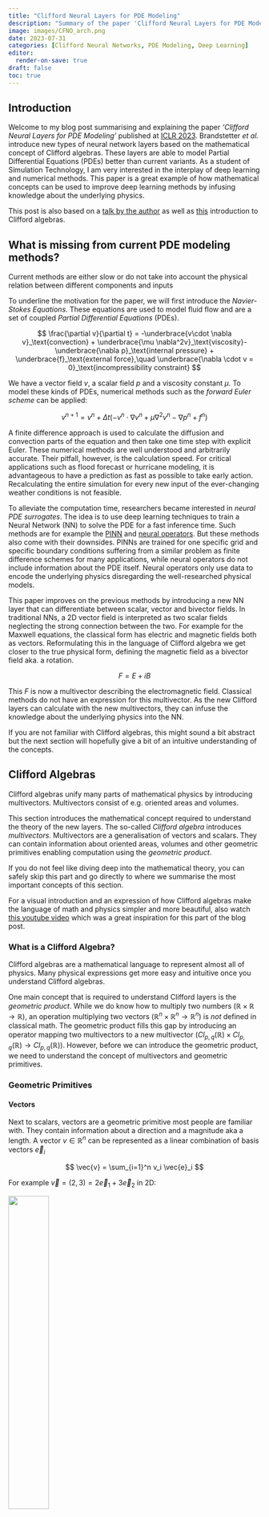 ```yaml
---
title: "Clifford Neural Layers for PDE Modeling"
description: "Summary of the paper 'Clifford Neural Layers for PDE Modeling' published at ICLR 2023"
image: images/CFNO_arch.png
date: 2023-07-31
categories: [Clifford Neural Networks, PDE Modeling, Deep Learning]
editor:
  render-on-save: true
draft: false
toc: true
---
```


## Introduction

Welcome to my blog post summarising and explaining the paper _'Clifford Neural Layers for PDE Modeling'_ published at [ICLR 2023](https://iclr.cc/virtual/2023/poster/11825). Brandstetter _et al._ introduce new types of neural network layers based on the mathematical concept of Clifford algebras. These layers are able to model Partial Differential Equations (PDEs) better than current variants. As a student of Simulation Technology, I am very interested in the interplay of deep learning and numerical methods. This paper is a great example of how mathematical concepts can be used to improve deep learning methods by infusing knowledge about the underlying physics.

This post is also based on a [talk by the author](https://www.youtube.com/watch?v=VXziLgMIWf8) as well as [this](https://www.youtube.com/watch?v=60z_hpEAtD8) introduction to Clifford algebras.

## What is missing from current PDE modeling methods?

::: {.callout-note appearance="simple" collapse="true" title="TLDR"}
Current methods are either slow or do not take into account the physical relation between different components and inputs
:::

To underline the motivation for the paper, we will first introduce the _Navier-Stokes Equations_. These equations are used to model fluid flow and are a set of coupled _Partial Differential Equations_ (PDEs).

$$
  \frac{\partial v}{\partial t} = -\underbrace{v\cdot \nabla v}_\text{convection} + \underbrace{\mu \nabla^2v}_\text{viscosity}-\underbrace{\nabla p}_\text{internal pressure} + \underbrace{f}_\text{external force},\quad \underbrace{\nabla \cdot v = 0}_\text{incompressibility constraint}
$$

We have a vector field $v$, a scalar field $p$ and a viscosity constant $\mu$. To model these kinds of PDEs, numerical methods such as the _forward Euler scheme_ can be applied:

$$
  v^{n+1} = v^n + \Delta t \left(-v^n \cdot \nabla v^n + \mu \nabla^2v^n - \nabla p^n + f^n\right)
$$

A finite difference approach is used to calculate the diffusion and convection parts of the equation and then take one time step with explicit Euler. These numerical methods are well understood and arbitrarily accurate. Their pitfall, however, is the calculation speed. For critical applications such as flood forecast or hurricane modeling, it is advantageous to have a prediction as fast as possible to take early action. Recalculating the entire simulation for every new input of the ever-changing weather conditions is not feasible.

To alleviate the computation time, researchers became interested in _neural PDE surrogates_. The idea is to use deep learning techniques to train a Neural Network (NN) to solve the PDE for a fast inference time.
Such methods are for example the [PINN](https://www.sciencedirect.com/science/article/abs/pii/S0021999118307125) and [neural operators](https://arxiv.org/abs/2003.03485).
But these methods also come with their downsides. PINNs are trained for one specific grid and specific boundary conditions suffering from a similar problem as finite difference schemes for many applications, while neural operators do not include information about the PDE itself. Neural operators only use data to encode the underlying physics disregarding the well-researched physical models.

This paper improves on the previous methods by introducing a new NN layer that can differentiate between scalar, vector and bivector fields. In traditional NNs, a 2D vector field is interpreted as two scalar fields neglecting the strong connection between the two. For example for the Maxwell equations, the classical form has electric and magnetic fields both as vectors. Reformulating this in the language of Clifford algebra we get closer to the true physical form, defining the magnetic field as a bivector field aka. a rotation.

$$
  F = E + iB
$$

This $F$ is now a multivector describing the electromagnetic field. Classical methods do not have an expression for this multivector. As the new Clifford layers can calculate with the new multivectors, they can infuse the knowledge about the underlying physics into the NN.

If you are not familiar with Clifford algebras, this might sound a bit abstract but the next section will hopefully give a bit of an intuitive understanding of the concepts.

## Clifford Algebras

::: {.callout-note appearance="simple" collapse="true" title="TLDR"}
Clifford algebras unify many parts of mathematical physics by introducing multivectors. Multivectors consist of e.g. oriented areas and volumes.
:::

This section introduces the mathematical concept required to understand the theory of the new layers. The so-called _Clifford algebra_ introduces _multivectors_. Multivectors are a generalisation of vectors and scalars. They can contain information about oriented areas, volumes and other geometric primitives enabling computation using the _geometric product_.

If you do not feel like diving deep into the mathematical theory, you can safely skip this part and go directly to where we summarise the most important concepts of this section.

For a visual introduction and an expression of how Clifford algebras make the language of math and physics simpler and more beautiful, also watch [this youtube video](https://www.youtube.com/watch?v=60z_hpEAtD8) which was a great inspiration for this part of the blog post.

### What is a Clifford Algebra?

Clifford algebras are a mathematical language to represent almost all of physics. Many physical expressions get more easy and intuitive once you understand Clifford algebras.

One main concept that is required to understand Clifford layers is the _geometric product_. While we do know how to multiply two numbers ($\mathbb{R}\times\mathbb{R}\rightarrow\mathbb{R}$), an operation multiplying two vectors ($\mathbb{R}^n\times\mathbb{R}^n\rightarrow\mathbb{R}^n$) is _not_ defined in classical math.
The geometric product fills this gap by introducing an operator mapping two multivectors to a new multivector ($Cl_{p,q}(\mathbb{R})\times Cl_{p,q}(\mathbb{R})\rightarrow Cl_{p,q}(\mathbb{R})$). However, before we can introduce the geometric product, we need to understand the concept of multivectors and geometric primitives.

### Geometric Primitives

#### Vectors

Next to scalars, vectors are a geometric primitive most people are familiar with. They contain information about a direction and a magnitude aka a length.
A vector $v\in \mathbb{R}^n$ can be represented as a linear combination of basis vectors $\vec{e}_i$

$$
  \vec{v} = \sum_{i=1}^n v_i \vec{e}_i
$$

For example $\vec{v}=(2,3) = 2\vec{e}_1 + 3\vec{e}_2$ in 2D:

![](images/Basis_Vectors.png){width="40%" fig-align="center"}

What can we do with these vectors? We can add them, subtract them and multiply them with a scalar. This is all that is needed to form a vector space. The closest thing we have to a multiplication of two vectors for general $n$ is the dot product being defined on the spaces $\mathbb{R}^n \times \mathbb{R}^n \rightarrow \mathbb{R}$. We compute it by summing the products of the individual components:

$$
  v\cdot w = \sum_{i=1}^n v_i w_i
$$

#### Bivectors

Introducing a new geometric primitive, we will talk about _Bivectors_. These bivectors are an "oriented area". Just as vectors are an expression of a direction with their magnitude being their length, bivectors are an expression of an orientation with the magnitude being the area:

![](images/Bivectors_intro.png){width="50%" fig-align="center"}

Both of the above are 2D bivectors, as the shape of the area is not part of the definition. A bivector only consists of an orientation and an area. You can imagine the difference between a line and a vector as similar to the difference between a plane and a bivector. A line is an object with shapes, curves and a length while a vector is not defined at a specific location in space but has a direction and a length.

##### Bivector Operations

To calculate with bivectors, we first represent them in a basis. The basis in 3D consists of the areas spanned by the unit vectors i.e. $\vec{e}_1 \wedge \vec{e}_2$ and $\vec{e}_2 \wedge \vec{e}_3$ and $\vec{e}_3 \wedge \vec{e}_1$. This is called the _wedge_ or _outer_ product and we will see later what it represents in detail.

![](images/Bivector_basis.png){width="40%" fig-align="center"}

With this definition of a basis, we can now represent a bivector as a linear combination of the basis bivectors:

$$
\begin{aligned}
  A &= a_1 (\vec{e}_1 \wedge \vec{e}_2) + a_2 (\vec{e}_2 \wedge \vec{e}_3) + a_3 (\vec{e}_3 \wedge \vec{e}_1) \\
  &= a_1 \; \vec{e}_1\vec{e}_2 + a_2 \; \vec{e}_2\vec{e}_3 + a_3 \; \vec{e}_3\vec{e}_1
\end{aligned}
$$

We introduced a new notation to avoid the clutter of the wedge product.
When adding two bivectors, we can just add their components in the basis:

$$
  A + B = (a_1 + b_1) \; \vec{e}_1\vec{e}_2 + (a_2 + b_2) \; \vec{e}_2\vec{e}_3 + (a_3 + b_3) \; \vec{e}_3\vec{e}_1
$$

Multiplication with a scalar is also similar to vectors, instead of the length being amplified, the area of bivectors is scaled.

#### Trivectors and k-vectors

We can now expand this concept further into _Trivectors_. Trivectors are oriented volumes and their magnitude is their volume. $k$-vectors are oriented $k$-dimensional volumes.

![](images/Trivectors_intro.png){width="17%" fig-align="center"}

#### Multivectors

All of these concepts can be combined into _multivectors_. Multivectors are a linear combination of all of the above. This means that a multivector has a scalar part, a vector part, a bivector part, a trivector part and so on. In 2D for example, a multivector has 4 components:

$$
  M = m_0 + m_1 \vec{e}_1 + m_2 \vec{e}_2 + m_3 \vec{e}_1\vec{e}_2,
$$

and in 3D it has 8 components:

$$
  M = m_0 + m_1 \vec{e}_1 + m_2 \vec{e}_2 + m_3 \vec{e}_3 + m_4 \vec{e}_1\vec{e}_2 + m_5 \vec{e}_2\vec{e}_3 + m_6 \vec{e}_3\vec{e}_1 + m_7 \vec{e}_1\vec{e}_2\vec{e}_3
$$

Adding two multivectors is just adding their components in the respective basis. For multiplication, we can use the _geometric product_.

### Geometric Product

We now have different geometric primitives and now want to compute with them.
Before directly jumping to the geometric product, let's first look at the _outer product_ or _wedge product_. The wedge product is a product between two vectors that returns a bivector.

The wedge product expresses the area spanned by two vectors. For example, the area spanned by $\vec{e}_1$ and $\vec{e}_2$ is the unit area.

The area of a vector with itself is zero as it is parallel to itself, so $\vec{e}_1 \wedge \vec{e}_1 = 0$.
The wedge product of two arbitrary vectors $\vec{a}$ and $\vec{b}$ is therefore:

$$
\begin{aligned}
\vec{a} \wedge \vec{b} &= (a_1 \;\vec{e}_1 + a_2 \;\vec{e}_2) \wedge (b_1 \;\vec{e}_1 + b_2 \;\vec{e}_2) \\
                       &= a_1 b_1 \;\vec{e}_1 \wedge \vec{e}_1 + a_1 b_2 \;\vec{e}_1 \wedge \vec{e}_2 + a_2 b_1 \;\vec{e}_2 \wedge \vec{e}_1 + a_2 b_2 \;\vec{e}_2 \wedge \vec{e}_2 \\
                       &= a_1 b_2 \;\vec{e}_1 \wedge \vec{e}_2 - a_2 b_1 \;\vec{e}_1 \wedge \vec{e}_2 \\
\end{aligned}
$$

Or represented graphically:

![](images/Wedge_product.png){width="50%" fig-align="center"}

The direction in which the area is oriented is given by the order of the vectors. This means $\vec{a} \wedge \vec{b} = - \vec{a} \wedge \vec{b}$.

Now back to the geometric product.
Without interpreting, see what happens if we multiply two 2D vectors by multiplying their components:

$$
\begin{aligned}
\vec{a} \vec{b} &= (a_1 \;\vec{e}_1 + a_2 \;\vec{e}_2) (b_1 \;\vec{e}_1 + b_2 \;\vec{e}_2) \\
                &= a_1 b_1 \;\underbrace{\vec{e}_1 \vec{e}_1}_{=1} + a_1 b_2 \;\vec{e}_1 \vec{e}_2 + a_2 b_1 \;\vec{e}_2 \vec{e}_1 + a_2 b_2 \;\underbrace{\vec{e}_2 \vec{e}_2}_{=1} \\
                &= a_1 b_1 \; 1 + a_1 b_2 \;\vec{e}_1 \vec{e}_2 + a_2 b_1 \;\vec{e}_2 \vec{e}_1 + a_2 b_2 \; 1 \\
                &= a_1 b_1+ a_2 b_2 + a_1 b_2 \;\vec{e}_1 \vec{e}_2 - a_2 b_1 \;\vec{e}_1 \vec{e}_2  \\
                &= \underbrace{(a_1 b_1+ a_2 b_2)}_{\text{scalar}} + \underbrace{(a_1 b_2 - a_2 b_1) \;\vec{e}_1 \vec{e}_2}_{\text{bivector}} \\
\Rightarrow\vec{a} \vec{b} &:= \vec{a}\cdot\vec{b} + \vec{a}\wedge\vec{b}
\end{aligned}
$$

We have found an expression of the geometric product between two vectors in terms of the dot product and the wedge product. By analysing the calculation we notice that the area spanned by $\vec{e}_1$ and $\vec{e}_1$ has no orientation as the vector is parallel to itself. We can therefore set the geometric product $\vec{e}_1 \vec{e}_1 = 1$. The same thing happens for $\vec{e}_2 \vec{e}_2 = 1$. This makes sense if we apply this new definition to our basis vectors:

$$
\vec{e}_1 \vec{e}_1 = \vec{e}_1 \cdot \vec{e}_1 + \underbrace{\vec{e}_1 \wedge \vec{e}_1}_{=0} = \| \vec{e}_1 \|^2 = 1
$$

The fact that we add a scalar $\vec{a}\cdot\vec{b}$ to a bivector $\vec{a}\wedge\vec{b}$ might seem strange as we do not have to have an algebraic interpretation for this addition. However, if we work with complex numbers we do the same, we just add a real number to a complex number without letting them interact with one another. The same thing happens here. We add a scalar to a bivector.

To compute an arbitrary geometric product of any multivector we can use the following algorithm:

1. Express the multivectors as a sum of basis elements
2. Use the fact that $\vec{e}_i \vec{e}_i = 1$ and $\vec{e}_i \vec{e}_j = - \vec{e}_j \vec{e}_i$ to simplify the expression
3. Collect the terms with the same basis elements

::: {.callout-tip collapse="true"}

## Other Examples and Additions
1. The geometric product of two arbitrary multivectors $\vec{n}, \vec{m}$:

$$
\begin{aligned}
\vec{n} \vec{m}
&= (n_0 + n_1 \;\vec{e}_1 + n_2 \; \vec{e}_2 + n_3 \; \vec{e}_1\vec{e}_2)(m_0 + m_1 \;\vec{e}_1 + m_2 \; \vec{e}_2 + m_3 \; \vec{e}_1\vec{e}_2)\\
&= n_0 m_0 + n_0 m_1 \;\vec{e}_1 + n_0 m_2 \; \vec{e}_2 + n_0 m_3 \; \vec{e}_1\vec{e}_2 \\
& \quad + n_1 m_0 \;\vec{e}_1 + n_1 m_1 \;\vec{e}_1\vec{e}_1 + n_1 m_2 \; \vec{e}_1\vec{e}_2 + n_1 m_3 \; \vec{e}_1\vec{e}_1\vec{e}_2 \\
& \quad + n_2 m_0 \; \vec{e}_2 + n_2 m_1 \; \vec{e}_2\vec{e}_1 + n_2 m_2 \; \vec{e}_2\vec{e}_2 + n_2 m_3 \; \vec{e}_2\vec{e}_1\vec{e}_2 \\
& \quad + n_3 m_0 \; \vec{e}_1\vec{e}_2 + n_3 m_1 \; \vec{e}_1\vec{e}_1\vec{e}_2 + n_3 m_2 \; \vec{e}_1\vec{e}_2\vec{e}_2 + n_3 m_3 \; \vec{e}_1\vec{e}_2\vec{e}_1\vec{e}_2 \\
&= n_0 m_0 + n_0 m_1 \;\vec{e}_1 + n_0 m_2 \; \vec{e}_2 + n_0 m_3 \; \vec{e}_1\vec{e}_2 \\
& \quad + n_1 m_0 \;\vec{e}_1 + n_1 m_1 \; 1 + n_1 m_2 \; \vec{e}_1\vec{e}_2 + n_1 m_3 \; \vec{e}_2 \\
& \quad + n_2 m_0 \; \vec{e}_2 - n_2 m_1 \; \vec{e}_1\vec{e}_2 + n_2 m_2 \; 1 - n_2 m_3 \; \vec{e}_1\\
& \quad + n_3 m_0 \; \vec{e}_1\vec{e}_2 - n_3 m_1 \; \vec{e}_1\vec{e}_2 + n_3 m_2 \; \vec{e}_1 - n_3 m_3 \; 1 \\
&= (n_0 m_0 + n_1 m_1 + n_2 m_2 + n_3 m_3) \\
& \quad + (n_0 m_1 + n_1 m_0 - n_2 m_3 + n_3 m_2) \; \vec{e}_1 \\
& \quad + (n_0 m_2 + n_1 m_3 + n_2 m_0 - n_3 m_1) \; \vec{e}_2 \\
& \quad + (n_0 m_3 - n_1 m_2 + n_2 m_1 + n_3 m_0) \; \vec{e}_1\vec{e}_2 \\
\end{aligned}
$$

2. The geometric product of a vector with itself
   $$
   \vec{a} \vec{a} = \vec{a} \cdot \vec{a} + \vec{a} \wedge \vec{a} = \vec{a} \cdot \vec{a} = ||\vec{a}||^2
   $$
   revealing the inverse of a vector regarding the geometric product: $\vec{a}^{-1} = \frac{\vec{a}}{||\vec{a}||^2}$ because $\vec{a} \vec{a}^{-1} = \vec{a} \frac{\vec{a}}{||\vec{a}||^2} = \frac{\vec{a} \vec{a}}{||\vec{a}||^2} = \frac{||\vec{a}||^2}{||\vec{a}||^2} = 1$
3. Because the outer product is not commutative, we have to be careful with the order of the vectors in the geometric product.

   $$
   \vec{a} \vec{b} = \vec{a} \cdot \vec{b} + \vec{a} \wedge \vec{b}
   $$

   but

   $$
   \vec{b} \vec{a} = \vec{b} \cdot \vec{a} + \vec{b} \wedge \vec{a} = \vec{a} \cdot \vec{b} - \vec{a} \wedge \vec{b}.
   $$

   From this we can derive expressions of the outer product $\vec{a} \wedge \vec{b} = \frac{1}{2} (\vec{a} \vec{b} - \vec{b} \vec{a})$ and for the inner product $\vec{a} \cdot \vec{b} = \frac{1}{2} (\vec{a} \vec{b} + \vec{b} \vec{a})$ in terms of the geometric product

4. An arbitrary vector multiplication in 3D:
   $$
   \begin{aligned}
   \vec{a} \vec{b} &= (a_1 \vec{e}_1 + a_2 \vec{e}_2 + a_3 \vec{e}_3) (b_1 \vec{e}_1 + b_2 \vec{e}_2 + b_3 \vec{e}_3) \\
                   &= a_1 b_1 \vec{e}_1 \vec{e}_1 + a_1 b_2 \vec{e}_1 \vec{e}_2 + a_1 b_3 \vec{e}_1 \vec{e}_3 + a_2 b_1 \vec{e}_2 \vec{e}_1 + a_2 b_2 \vec{e}_2 \vec{e}_2 + a_2 b_3 \vec{e}_2 \vec{e}_3 + a_3 b_1 \vec{e}_3 \vec{e}_1 + a_3 b_2 \vec{e}_3 \vec{e}_2 + a_3 b_3 \vec{e}_3 \vec{e}_3 \\
                   % for same basis vectors, the inner product is 1
                   &= a_1 b_1 + a_1 b_2 \vec{e}_1 \vec{e}_2 + a_1 b_3 \vec{e}_1 \vec{e}_3 + a_2 b_1 \vec{e}_2 \vec{e}_1 + a_2 b_2 + a_2 b_3 \vec{e}_2 \vec{e}_3 + a_3 b_1 \vec{e}_3 \vec{e}_1 + a_3 b_2 \vec{e}_3 \vec{e}_2 + a_3 b_3 \\
                   % switch order of different basis vectors at cost of minus sign
                   &= a_1 b_1 + a_1 b_2 \vec{e}_1 \vec{e}_2 + a_1 b_3 \vec{e}_1 \vec{e}_3 - a_2 b_1 \vec{e}_1 \vec{e}_2 + a_2 b_2 + a_2 b_3 \vec{e}_2 \vec{e}_3 - a_3 b_1 \vec{e}_1 \vec{e}_3 - a_3 b_2 \vec{e}_2 \vec{e}_3 + a_3 b_3 \\
                   % group scalar and bivector terms
                   &= \underbrace{a_1 b_1 + a_2 b_2 + a_3 b_3}_{\vec{a} \cdot \vec{b}} + \underbrace{(a_1 b_2 - a_2 b_1) \vec{e}_1 \vec{e}_2 + (a_1 b_3 - a_3 b_1) \vec{e}_1 \vec{e}_3 + (a_2 b_3 - a_3 b_2) \vec{e}_2 \vec{e}_3}_{=:\vec{a} \wedge \vec{b}} \\
                   % use definition of inner and outer product
                   &= \vec{a} \cdot \vec{b} + \vec{a} \wedge \vec{b}
   \end{aligned}
   $$
5. Sidenote: compare the outer product to the cross product:
   $$
   \begin{aligned}
   \vec{a} \wedge \vec{b} &= (a_1 b_2 - a_2 b_1) \vec{e}_1 \vec{e}_2 + (a_1 b_3 - a_3 b_1) \vec{e}_1 \vec{e}_3 + (a_2 b_3 - a_3 b_2) \vec{e}_2 \vec{e}_3 \\
   \vec{a} \times \vec{b} &= (a_1 b_2 - a_2 b_1) \vec{e}_3 - (a_1 b_3 - a_3 b_1) \vec{e}_2 - (a_2 b_3 - a_3 b_2) \vec{e}_1 \\
   \end{aligned}
   $$

:::

### Pseudoscalars

The last concept to fully understand the paper (which we will come back to, I promise) is that of pseudoscalars.
In 2D a multivector only has one bivector component unlike in 3D where the multivector is composed of three bivectors. This means that the bivector part in 3D also has an orientation.
You can imagine this as with vectors stepping from 1D to 2D. In 1D a multivector only consists of a single number. In 2D there is now an orientation in space represented by two vector components. Same thing for the step to 3D. In 3D there is now an orientation of an area in 3D space whereas in 2D a bivector could only lie in the 2D plane.
We name the primitive that only consists of one component a pseudoscalar.

To make it more clear, let's give the unit pseudoscalar a name: $\vec{e}_1 \vec{e}_2 =: i$. Do you see the connection to complex numbers? Let's multiply $i$ with itself:

$$
\begin{aligned}
i^2 &= (\vec{e}_1 \vec{e}_2) (\vec{e}_1 \vec{e}_2) \\
    &= \vec{e}_1 \vec{e}_2 \vec{e}_1 \vec{e}_2 \\
    &= -\vec{e}_1 \vec{e}_1 \vec{e}_2 \vec{e}_2 \\
    &= -1
\end{aligned}
$$

Computing the geometric product between a vector and the pseudoscalar $i$ rotates the vector by 90 degrees in space.
The connection to complex numbers, therefore becomes clearer: The complex number $1$ is the unit scalar. Then $1\cdot i$ is rotated by 90 degrees in the complex plane and just the imaginary unit $i$.

Indeed, the geometric algebra in 2D is isomorphic to the complex numbers.
The same can be done for 3D, where the unit pseudoscalar is $\vec{e}_1 \vec{e}_2 \vec{e}_3 =: i$.
In 3D the geometric algebra is isomorphic to the _[quaternions](https://en.wikipedia.org/wiki/Quaternion "Wikipedia: Quaternions")_ which are basically complex numbers with three imaginary units. Quaternions are often used in computer graphics to represent rotations. The paper also makes use of this fact to create _Roational Clifford CNN layers_.

::: {.callout-tip collapse="true"}
## Connection to the cross product

If we calculate the product of a vector and $i$ in 3D, it is always a bivector:
$$ \vec{e}_1i = \vec{e}_1 \vec{e}_1\vec{e}_2\vec{e}_3 = \vec{e}_2\vec{e}_3$$
This bivector follows the right-hand rule discussed earlier. If the thumb points in the direction of $\vec{e}_1$ the other fingers point in the direction of the bivector spanned by $\vec{e}_2$ and $\vec{e}_3$.
As this holds for any vector, bivectors can be represented by their normal vectors in 3D. In fact:
      $$
      \vec{a} \wedge \vec{b} = i (\vec{a} \times \vec{b})
      $$
Now we don't need cross-product anymore!
One nice example is Torque $N$:
$$\vec{N} = \vec{r} \times \vec{F}$$
Here the torque is a vector pointing in the direction of the axis of rotation. However, if we replace this with the outer product
$$\vec{N} = \vec{r} \wedge \vec{F}$$
 we get a bivector. This bivector is a rotation object that rotates the vector $\vec{r}$ into the direction of $\vec{F}$ which to me is a much more intuitive way to thinking about torque.

:::

### Summary of Clifford Algebra

We have now introduced the different geometric primitives scalars, vectors, bivectors, trivectors and so on. An object in the Clifford algebra is called a multivector. A multivector is a sum of different geometric primitives.

To calculate the geometric product between two multivectors we use the distributive law and the geometric product between the different unit primitives.

The pseudoscalar in 2D is a bivector and in 3D a trivector as it is the highest possible geometric primitive in the respective dimensions.
We denote the pseudoscalar with $i$.

The main takeaway from this section is that we now have objects that can represent vectors and scalars. We can take these multivectors and multiply them with each other using the geometric product to get a modified multivector. Switching normal multiplications with the geometric product is the basis of this paper.

## [Fourier Neural Operators](https://arxiv.org/pdf/2010.08895.pdf)

::: {.callout-note appearance="simple" collapse="true" title="TLDR"}
Fourier Neural operators are an efficient way to learn operators. They map one function space to a solution function space.
:::

We have now introduced the Clifford algebra and turn towards machine learning. The paper utilises different types of network architectures, notably the _Fourier Neural Operator_ which needs further explanation. We split this into two parts: First, we will discuss the _Neural Operator_ and then the _Fourier Neural Operator_ as an extension of the former.

### Neural Operators

Neural Operators are a type of neural architecture that can be used to solve partial differential equations (PDEs). These models learn to approximate operators instead of functions, which is very helpful for PDEs.

One such use case would be the Laplacian operator that is used e.g. in the Poisson partial differential equation.

$$
\Delta u = f
$$

All PDEs can be expressed using Green's function $G$. In this case, this would be:

$$
u(x) = \int G(x, y) f(y) dy \text{ with } \Delta G(x, y) = \delta(x - y)
$$

For the Laplace problem, this Green's Function is (see [on wikipedia](https://en.wikipedia.org/wiki/Green's_function#Table_of_Green's_functions))

$$
G(x, y) = \frac{1}{2\pi} \ln\|x - y\|_2
$$

The Green's function has to be continuous. As we know, neural networks are universal approximators, therefore a network can approximate the Green's function. This is the idea behind neural operators.

Advantages:

- The neural operator can be applied to any right-hand side $f$ and any mesh $x$.
- The operator only needs to be trained once for a PDE and then takes the different initial conditions as input to output a problem-specific solution. This is in contrast to the finite element method, where the mesh needs to be refined for every slight change in the problem.
- Neural operators only require data to learn a PDE, with no knowledge of the underlying mathematics.

The problem so far:

The integral in the above equation is expensive to evaluate. Fourier neural operators transform this expression into a convolution in the Fourier domain, where it becomes a simple point-wise multiplication and thereby much faster to evaluate.

### Fourier Neural operators

Putting the theory of neural operators behind us, Fourier neural operators are a type of neural operator that uses the Fourier transform to speed up the evaluation of the integral. In practice, we create a neural network that takes in the initial conditions and outputs the solution or the next time step of the PDE. One layer of the network takes in a signal, applies a Fourier transform, linearly transforms it using learned weights and then reverts back to the signal domain. Two more things are important: High frequencies are discarded before transforming back and also a residual connection is added. The architecture is shown below.

![](images/fourier_operator.png){width="80%" fig-align="center"}

Now to the main motivation of this paper: The authors argue that the linear transformation does not take into account the connection between different vector components. The structure is destroyed. Imagine $f$ consisting of two quantities, pressure $p$ and velocity $\vec{v}$ as for simple weather models. The linear transformation would not take into account that the pressure is scalar whereas the velocity is a vector. In a traditional neural network, the $p$, $v_x$ and $v_y$ would be three different channels of the input $f$ ignoring the strong coupling between the two vector components. For this reason, the authors introduce a new type of layer that preserves this structure.

## Clifford Neural Layers

Just as with complex neural networks, the idea of Clifford neural networks is simple as long as the foundational mathematics is well understood: Replace the scalars in a neural network with multivectors and use the geometric product instead of the product of two scalars.
For complex numbers, this has already been done by [Trabesi _et al_.](https://arxiv.org/abs/1705.09792) replacing the real convolution of a convolutional neural network with a complex counterpart.

In the following, we go through the different newly introduced layers and explain their background.

### Clifford CNN layers
::: {.callout-note appearance="simple" collapse="true" title="TLDR"}
Clifford CNN Layers replace the pixel-wise multiplication of the convolution by a geometric product on multivectors.
:::

In a traditional CNN, the input $f$ is convolved with weights $w$:

$$
\left[f \star w^{i}\right](x)=\sum_{y \in \mathbb{Z}^{2}}\left\langle f(y), w^{i}(y-x)\right\rangle=\sum_{y \in \mathbb{Z}^{2}} \sum_{j=1}^{c_{\text {in }}} f^{j}(y) w^{i, j}(y-x)
$$

![Source: [medium.com](https://medium.com/geekculture/convolutional-neural-networks-ab4b24d1f916)](images/cnn-medium.gif){width=90% fig-align="center"}

The weights $w$ consist of $c_{out}$ filters, each of which is a $c_{in}$-dimensional vector field just like the input $f$. To express the convolution we therefore need to sum over the channels $j$ of the input and the weights for each output channel $i$.
To extend this to multivector fields, we just replace the scalar product $f^j(y) w^{i,j}(y-x)$ with the geometric product of two multivectors $\boldsymbol{f}$ and $\boldsymbol{w}$:

$$
\left[\boldsymbol{f} \star \boldsymbol{w}^{i}\right](x)=\sum_{y \in \mathbb{Z}^{2}} \sum_{j=1}^{c_{\text {in }}} \underbrace{\boldsymbol{f}^{j}(y) \boldsymbol{w}^{i, j}(y-x)}_{\boldsymbol{f}^{j} \boldsymbol{w}^{i, j}: G^{2} \times G^{2} \rightarrow G^{2}} .
$$

To be more specific, $\boldsymbol{f}$ and $\boldsymbol{w}$ are vectors in $G$ which is not the Clifford algebra, but the real vector containing the coefficients of the multivector fields. The multiplication of these two vectors is the geometric product implemented with the basis defined by the Clifford algebra. The output is again a vector which are the coefficients of a multivector field with $c_{out}$ channels.

### Rotational Clifford CNN layers

::: {.callout-note appearance="simple" collapse="true" title="TLDR"}
Rotational Clifford CNN layers make use of quaternions to replace the geometric product with a matrix-vector multiplication.
:::

Rotational Clifford CNN layers are an alternative parametrisation to the above. I mentioned that the 3D Clifford algebra $Cl_{0,2}$ is isomorph to the quaternions where rotations can be realised using a matrix multiplication.
Instead of using the geometric product, we can modify the input using rotations.

$$
\begin{aligned}
{\left[\boldsymbol{f} \star \boldsymbol{w}_{\mathrm{rot}}^i\right](x) } & =\sum_{y \in \mathbb{Z}^2} \sum_{j=1}^{c_{\text {in }}} \boldsymbol{f}^j(y) \boldsymbol{w}_{\mathrm{rot}}^{i, j}(y-x) \\
& =\sum_{y \in \mathbb{Z}^2} \sum_{j=1}^{c_{\text {in }}} \underbrace{\left.\left[\boldsymbol{f}^j(y) \boldsymbol{w}_{\mathrm{rot}}^{i, j}(y-x)\right)\right]_0}_{\text {scalar output }}+\boldsymbol{R}^{i, j}(y-x) \cdot\left(\begin{array}{c}
f_1^j(y) \\
f_2^j(y) \\
f_{12}^j(y)
\end{array}\right)
\end{aligned}
$$

### Clifford Fourier Layers

::: {.callout-note appearance="simple" collapse="true" title="TLDR"}
A normal Fourier layer is modified to receive multivector input by splitting the multivectors into two complex parts on which a Fourier transform can be calculated independently.
:::

The last layer type the authors introduce is the Clifford Fourier layer. These differ a bit in understanding from the Clifford CNN layers because there is no Fourier transform defined for Clifford algebras. Instead, the multivector is split into two complex parts on which a Fourier transform can be calculated independently.

#### Fourier Transform for Multivectors

In formulas, the Fourier transformation is imitated over multivector-fields in 2D in these two parts:

$$
\begin{aligned}
  a &= a_0 + a_1 e_1 + a_2 e_2 + a_{12} e_{12} \\
    &= 1\underbrace{(a_0 + a_{12}i_2)}_\text{spinor part} + e_1\underbrace{(a_1+a_2i_2)}_\text{vector part}
  \end{aligned}
$$

Remember: The pseudoscalar $i$ is the highest grade primitive, e.g. in 2D the bivector and in 3D the trivector. Multiplying a vector with the pseudoscalar is realised as follows

$$
e_1*i = e_1 * e_{12} = e_1e_1e_2 = e_2,
$$

which explains how the vector part can be factored out to get the original vector

With these two parts which can both be interpreted as complex numbers, we can compute a complex Fourier transform.

$$
\begin{aligned}
\hat{\boldsymbol{f}}(\xi)=\mathcal{F}\{\boldsymbol{f}\}(\xi) & =\frac{1}{2 \pi} \int_{\mathbb{R}_2}\left[1(\underbrace{f_0(x)+f_{12}(x) i_2}_{\text {spinor part }})+e_1(\underbrace{f_1(x)+f_2(x) i_2}_{\text {vector part }})\right] e^{-2 \pi i_2\langle x, \xi\rangle} d x \\
& =1\left[\mathcal{F}\left(f_0(x)+f_{12}(x) i_2\right)(\xi)\right]+e_1\left[\mathcal{F}\left(f_1(x)+f_2(x) i_2\right)(\xi)\right]
\end{aligned}
$$

Here you can see that the Fourier transformed vector $\hat{\boldsymbol{f}}$ is again a multivector as the second part is multiplied with $e_i$.

#### Clifford Fourier Neural Operator Layer


![](images/CFNO_arch.png){width="80%" fig-align="center" }

With the above definition of the Fourier transform for multivector fields, we can now define a Clifford Fourier neural operator layer.
The layer consists of these steps:

1. Input signal $f(x)$ gets split into spinor $s(x)$ and vector $v(x)$ parts
2. Fourier transform of spinor and vector parts independently
3. Matrix multiplication of _learned_ multivector weights
4. Inverse Fourier transform
5. Recombine spinor and vector parts

Like in normal Fourier neural operators, frequencies above a cut-off frequency are zero.

For 3D we can analogously construct four separate Fourier transforms that can be combined to emulate a Fourier transform in the 3D multivector space.

## Applications

::: {.callout-note appearance="simple" collapse="true" title="TLDR"}
Clifford layers can be used to simulate fluid dynamics and electromagnetic fields with higher accuracy than normal layers both trained on simulated data. For Maxwell equations, Clifford variants are a more natural expression of the data and perform much better for small amounts of data implying a good inductive bias.
:::


Clifford layers are very versatile as they can be used as a drop-in replacement for normal layers. This makes application in a wide range of use cases possible. The authors test the Clifford layers in three different contexts:

1. The **Navier-Stokes equations** in 2D
2. The **shallow water equations** for weather prediction
3. The **Maxwell equations** for electromagnetic fields

For each application, a ResNet architecture, and a Fourier neural operator is trained and compared to their respective Clifford counterparts. The architectures of each network are modified to adjust for the different number of parameters. The Clifford layers have more parameters by default.
In all examples, a pseudo ground truth is used to calculate by a traditional simulation.

### 2D Navier-Stokes

Going back to the previously introduced 2D Navier-Stokes equations, we can now use the Clifford layers to simulate fluid dynamics. The equations are repeated here for convenience:

$$
\frac{\partial v}{\partial t} = -\underbrace{v\cdot \nabla v}_\text{convection} + \underbrace{\mu \nabla^2v}_\text{viscosity}-\underbrace{\nabla p}_\text{internal pressure} + \underbrace{f}_\text{external force}
$$

$f$ is in our case a buoyancy force. They introduce a new scalar that is transported through the velocity field, one real world example would be smoke concentration $s(x)$ in a room that is transported by air. This advection is described by
$$ \frac{ds}{dt}=-v\cdot\nabla s$$
The scalar field only acts on the velocity through the scalar external force i.e. the buoyancy force in our case.

#### Implementation of PDEs for Neural Nets

##### PDE Details

To obtain the training data the PDEs are discretised on a 2D grid as well as in time and solved using a traditional solver.
In this case, a grid with a resolution of $\Delta x=\Delta y = 0.25$, and a temporal resolution of $\Delta t=1.5s$ is used.
Homogeneous Dirichlet boundary conditions for the velocity ($v=0$ at the boundary) are applied. In our example, this would mean that we are in a closed room.
Homogeneous Neumann boundaries $\frac{\partial s}{\partial x}=0$ for the scalar smoke field are used, which in turn means that the smoke does not leave the room or diffuse through the walls.
The scalar field is initialised with Gaussian noise fluctuations and the velocity field as a zero field. The noisy initialisation leads to movement of the smoke field which is transported by the velocity field.

##### Training Details

The unknowns of the problem are combined into a single multivector. This means that the velocity field is combined with the smoke concentration into a multivector in each grid point.
The loss is chosen as the summed Mean Squared Error (SMSE) which is defined as the sum of the MSE over all grid points for all fields and all time steps:

$$
\text{SMSE} = \sum_{t=1}^T \sum_{x\in \text{grid}} \sum_{i=1}^2 \left( v_i(x,t) - \hat{v}_i(x,t) \right)^2 + \sum_{t=1}^T \sum_{x\in \text{grid}} \left( s(x,t) - \hat{s}(x,t) \right)^2
$$

The models are trained with Adam optimiser for 50 epochs with a cosine annealing learning rate schedule. This took between 3h and 48h depending on the task. Clifford architectures took on average twice as long to train for equivalent models.

#### Results

The results can be summarised as improvements across the board for Clifford models.

![](images/Results_plot_navierStokes.png){width="100%" fig-align="center"}

In this figure, the MSE for either the first time step (bottom) or the whole time series (Rollout, top) is shown. For the ResNet (left) models, two variants are depicted, one with Clifford CNN layers (yellow) and one with rotational CNN layers (orange). The number of trajectories is the number of training points and is increasing von right to left.
The Clifford models outperform the unmodified models in all cases. With an increase in training points, the Clifford variants are still better than the unmodified models, meaning that the accuracy normal of models is not only preserved but also improved using multivectors and the geometric product. They also mention that increasing the complexity of the models did not improve their performance.

Notably, the rotational Clifford CNNs perform better than the Clifford CNNs even though they are equivalent in capability.

### Shallow Water Equations for Weather Prediction

Improving the accuracy of weather forecasts is a particularly important task as it often has a direct impact on people's lives.
The shallow water equations are derived from the Navier-Stokes equations and are used for weather prediction.
We have again multiple unknowns that are combined into a multivector. The unknowns are the velocity field $v$ and the pressure field $p$ of this PDE system:

$$
\begin{aligned}
\frac{\partial v_x}{\partial t}+v_x \frac{\partial v_x}{\partial x}+v_y \frac{\partial v_x}{\partial y}+g \frac{\partial \eta}{\partial x} & =0, \\
\frac{\partial v_y}{\partial t}+v_x \frac{\partial v_y}{\partial x}+v_y \frac{\partial v_y}{\partial y}+g \frac{\partial \eta}{\partial y} & =0, \\
\frac{\partial \eta}{\partial t}+\frac{\partial}{\partial x}\left[(\eta+h) v_x\right]+\frac{\partial}{\partial y}\left[(\eta+h) v_y\right] & =0.
\end{aligned}
$$

Here, $v_x$ and $v_y$ are the $x$ and $y$ components of the fluid velocity, $g$ the gravitational acceleration and $\eta$ the vertical displacement of the fluid surface (at the top). $h$ is the topography of the earth's surface.
The authors generate the dataset with [SpeedyWeather.jl](https://github.com/SpeedyWeather/SpeedyWeather.jl) and train the same models as in the previous example.
The results are similar to the previous example, the rotational Clifford models outperform the unmodified models. However, the Clifford CNNs in ResNet architectures perform worse than the unmodified models for a small number of trajectories. This is attributed to the fact that the ResNet architecture may not be complex enough for the task. This can be seen as the Fourier neural operators need only a fraction of the trajectories that the ResNet architectures need to reach the same accuracy.

![](images/Results_plot_shallowWater.png){width="100%" fig-align="center"}

### Maxwell Equations for Electromagnetism

Maxwell's equations express the relationship between electric and magnetic fields. They are given by

$$
\begin{aligned}
\nabla \cdot D & =\rho & & \text { Gauss's law } \\
\nabla \cdot B & =0 & & \text { Gauss's law for magnetism } \\
\nabla \times E & =-\frac{\partial B}{\partial t} & & \text { Faraday's law of induction } \\
\nabla \times H & =\frac{\partial D}{\partial t}+j & & \text { Ampère's circuital law }
\end{aligned}
$$

In these equations, $D$ is the electric displacement field, $B$ is the magnetic field, $E$ is the electrical field, $H$ is the magnetisation field in isotropic media, $\rho$ is the total electric charge density and $j$ is the electric current density.
As discussed in the section on [Clifford algebra](#clifford-algebras), the outer product is related to the cross product. Therefore the above equations lend themselves to expressing them in terms of multivector fields, making them a natural fit for the Clifford neural layers.
The input to the network is a 3D multivector field where the electric field is the vector component and the magnetic field is the bivector component. So instead of 6 input fields you have one multivector field.
The authors show that the Clifford architecture outperforms other architectures by a significant margin while only testing the Fourier neural operator.

As the Maxwell equations have a natural expression in terms of multivector fields, the better performance of the Clifford variants implies an inductive bias that helps the network to learn the underlying physics faster.

![](images/Results_plot_Maxwell2.png){width="100%" fig-align="center"}

## Conclusion

We analysed the paper _'Geometric Clifford Algebra Networks and Clifford Neural Layers for PDE Modeling'_ by Brandstetter, Berg, Welling and Gupta published at ICLR 2023. We first looked at the Clifford algebra and how it is a natural way to express PDEs. The authors took the properties and operations of the Clifford algebra and used them to replace scalar multiplications in neural networks. They showed that this approach outperforms normal unmodified neural networks for the tasks of fluid dynamics and electromagnetism.

## Limitations

The backward pass of the Clifford Fourier neural operator layer is slower than the normal Fourier neural operator layer as it uses the complex-valued Fourier transform which is not as optimised for backward passes as the real-valued Fourier transform in PyTorch.
Parameter counts of Clifford CNN layers are smaller, but the number of operations is larger doubling the training time.

One limitation of the tests is that they use a common network architecture for all tasks. It would be interesting to see if the Clifford layers can improve more task-specific architectures as well.

## Resources

[Some different presentations on Clifford Algebra](https://youtube.com/playlist?list=PL9VUuob0B7Mjxh0uWsrJwyz8k3F10YfIN)

["Geometric Clifford Algebra Networks and Clifford Neural Layers for PDE Modeling"](https://youtu.be/VXziLgMIWf8)

Brandstetter, J., Berg, R. V. D., Welling, M., & Gupta, J. K. (2022). _Clifford neural layers for PDE modeling_. arXiv preprint arXiv:[2209.04934](https://arxiv.org/abs/2209.04934).

Li, Z., Kovachki, N., Azizzadenesheli, K., Liu, B., Bhattacharya, K., Stuart, A., & Anandkumar, A. (2020). _Fourier neural operator for parametric partial differential equations_. arXiv preprint arXiv:[2010.08895](https://arxiv.org/abs/2010.08895).

Trabelsi, C., Bilaniuk, O., Zhang, Y., Serdyuk, D., Subramanian, S., Santos, J. F., ... & Pal, C. J. (2017). _Deep complex networks_. arXiv preprint arXiv:[1705.09792](https://arxiv.org/abs/1705.09792).
